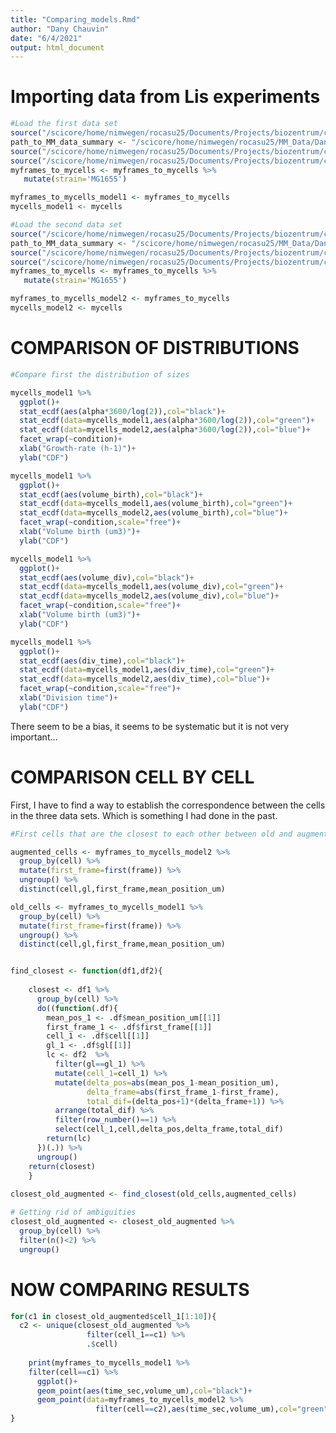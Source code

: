 ```yaml
---
title: "Comparing_models.Rmd"
author: "Dany Chauvin"
date: "6/4/2021"
output: html_document
---
```


# Importing data from Lis experiments

```r
#Load the first data set
source("/scicore/home/nimwegen/rocasu25/Documents/Projects/biozentrum/constitExprImportCodes/loadFunctionsAndPackages.R")
path_to_MM_data_summary <- "/scicore/home/nimwegen/rocasu25/MM_Data/Dany/20190515/202106_testing_augmented_models/dataList_old_model.csv"
source("/scicore/home/nimwegen/rocasu25/Documents/Projects/biozentrum/constitExprImportCodes/readMMData.R")
source("/scicore/home/nimwegen/rocasu25/Documents/Projects/biozentrum/constitExprImportCodes/transformMMData.R")
myframes_to_mycells <- myframes_to_mycells %>% 
   mutate(strain='MG1655')

myframes_to_mycells_model1 <- myframes_to_mycells
mycells_model1 <- mycells

#Load the second data set
source("/scicore/home/nimwegen/rocasu25/Documents/Projects/biozentrum/constitExprImportCodes/loadFunctionsAndPackages.R")
path_to_MM_data_summary <- "/scicore/home/nimwegen/rocasu25/MM_Data/Dany/20190515/202106_testing_augmented_models/dataList_augmented_model.csv"
source("/scicore/home/nimwegen/rocasu25/Documents/Projects/biozentrum/constitExprImportCodes/readMMData.R")
source("/scicore/home/nimwegen/rocasu25/Documents/Projects/biozentrum/constitExprImportCodes/transformMMData.R")
myframes_to_mycells <- myframes_to_mycells %>% 
   mutate(strain='MG1655')

myframes_to_mycells_model2 <- myframes_to_mycells
mycells_model2 <- mycells
```

# COMPARISON OF DISTRIBUTIONS

```r
#Compare first the distribution of sizes

mycells_model1 %>% 
  ggplot()+
  stat_ecdf(aes(alpha*3600/log(2)),col="black")+
  stat_ecdf(data=mycells_model1,aes(alpha*3600/log(2)),col="green")+
  stat_ecdf(data=mycells_model2,aes(alpha*3600/log(2)),col="blue")+
  facet_wrap(~condition)+
  xlab("Growth-rate (h-1)")+
  ylab("CDF")

mycells_model1 %>% 
  ggplot()+
  stat_ecdf(aes(volume_birth),col="black")+
  stat_ecdf(data=mycells_model1,aes(volume_birth),col="green")+
  stat_ecdf(data=mycells_model2,aes(volume_birth),col="blue")+
  facet_wrap(~condition,scale="free")+
  xlab("Volume birth (um3)")+
  ylab("CDF")

mycells_model1 %>% 
  ggplot()+
  stat_ecdf(aes(volume_div),col="black")+
  stat_ecdf(data=mycells_model1,aes(volume_div),col="green")+
  stat_ecdf(data=mycells_model2,aes(volume_div),col="blue")+
  facet_wrap(~condition,scale="free")+
  xlab("Volume birth (um3)")+
  ylab("CDF")

mycells_model1 %>% 
  ggplot()+
  stat_ecdf(aes(div_time),col="black")+
  stat_ecdf(data=mycells_model1,aes(div_time),col="green")+
  stat_ecdf(data=mycells_model2,aes(div_time),col="blue")+
  facet_wrap(~condition,scale="free")+
  xlab("Division time")+
  ylab("CDF")
```
There seem to be a bias, it seems to be systematic but it is not very important...

# COMPARISON CELL BY CELL

First, I have to find a way to establish the correspondence between the cells in the three data sets. Which is something I had done in the past.

```r
#First cells that are the closest to each other between old and augmented

augmented_cells <- myframes_to_mycells_model2 %>% 
  group_by(cell) %>% 
  mutate(first_frame=first(frame)) %>% 
  ungroup() %>% 
  distinct(cell,gl,first_frame,mean_position_um)

old_cells <- myframes_to_mycells_model1 %>% 
  group_by(cell) %>% 
  mutate(first_frame=first(frame)) %>% 
  ungroup() %>% 
  distinct(cell,gl,first_frame,mean_position_um)


find_closest <- function(df1,df2){
  
    closest <- df1 %>%
      group_by(cell) %>% 
      do((function(.df){
        mean_pos_1 <- .df$mean_position_um[[1]]
        first_frame_1 <- .df$first_frame[[1]]
        cell_1 <- .df$cell[[1]]
        gl_1 <- .df$gl[[1]]
        lc <- df2  %>% 
          filter(gl==gl_1) %>% 
          mutate(cell_1=cell_1) %>% 
          mutate(delta_pos=abs(mean_pos_1-mean_position_um),
                 delta_frame=abs(first_frame_1-first_frame),
                 total_dif=(delta_pos+1)*(delta_frame+1)) %>% 
          arrange(total_dif) %>%
          filter(row_number()==1) %>% 
          select(cell_1,cell,delta_pos,delta_frame,total_dif)
        return(lc)
      })(.)) %>% 
      ungroup()
    return(closest)
    }
  
closest_old_augmented <- find_closest(old_cells,augmented_cells)

```

```r
# Getting rid of ambiguities
closest_old_augmented <- closest_old_augmented %>% 
  group_by(cell) %>% 
  filter(n()<2) %>% 
  ungroup()
```

# NOW COMPARING RESULTS

```r
for(c1 in closest_old_augmented$cell_1[1:10]){
  c2 <- unique(closest_old_augmented %>% 
                 filter(cell_1==c1) %>% 
                 .$cell)
  
    print(myframes_to_mycells_model1 %>% 
    filter(cell==c1) %>% 
      ggplot()+
      geom_point(aes(time_sec,volume_um),col="black")+
      geom_point(data=myframes_to_mycells_model2 %>% 
                   filter(cell==c2),aes(time_sec,volume_um),col="green"))
}

```
